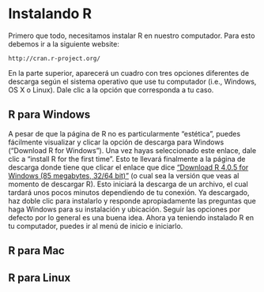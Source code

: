 # Instalando R

Primero que todo, necesitamos instalar R en nuestro computador. Para esto debemos ir a la siguiente website: 
```block
http://cran.r-project.org/
```


En la parte superior, aparecerá un cuadro con tres opciones diferentes de descarga según el sistema operativo que use tu computador (i.e., Windows, OS X o Linux). Dale clic a la opción que corresponda a tu caso. 

## R para Windows

A pesar de que la página de R no es particularmente “estética”, puedes fácilmente visualizar y clicar la opción de descarga para Windows (“Download R for Windows”). Una vez hayas seleccionado este enlace, dale clic a “install R for the first time”. Esto te llevará finalmente a la página de descarga donde tiene que clicar el enlace que dice [“Download R 4.0.5 for Windows (85 megabytes, 32/64 bit)”](https://learningstatisticswithr.com/book/){target="_blank"} (o cual sea la versión que veas al momento de descargar R). Esto iniciará la descarga de un archivo, el cual tardará unos pocos minutos dependiendo de tu conexión. Ya descargado, haz doble clic para instalarlo y responde apropiadamente las preguntas que haga Windows para su instalación y ubicación. Seguir las opciones por defecto por lo general es una buena idea. Ahora ya teniendo instalado R en tu computador, puedes ir al menú de inicio e iniciarlo.

## R para Mac

## R para Linux
